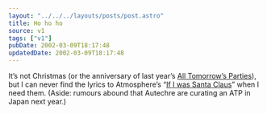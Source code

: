 ```yaml
---
layout: "../../../layouts/posts/post.astro"
title: Ho ho ho
source: v1
tags: ["v1"]
pubDate: 2002-03-09T18:17:48
updatedDate: 2002-03-09T18:17:48
---
```


It&#8217;s not Christmas (or the anniversary of last year&#8217;s [All Tomorrow&#8217;s Parties][1]), but I can never find the lyrics to Atmosphere&#8217;s &#8220;[If I was Santa Claus][2]&#8221; when I need them. (Aside: rumours abound that Autechre are curating an ATP in Japan next year.)

[1]: http://www.wayahead.com/atp/
[2]: http://www.ohhla.com/anonymous/atmos/lucyford/wassanta.atm.txt
